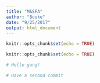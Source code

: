 ```yaml
---
title: "M&SFA"
author: "Bouke"
date: "9/25/2017"
output: html_document
---
```


```r
knitr::opts_chunk$set(echo = TRUE)
```

```r
knitr::opts_chunk$set(echo = TRUE)

# Hello gang! 

# Have a second commit

```
